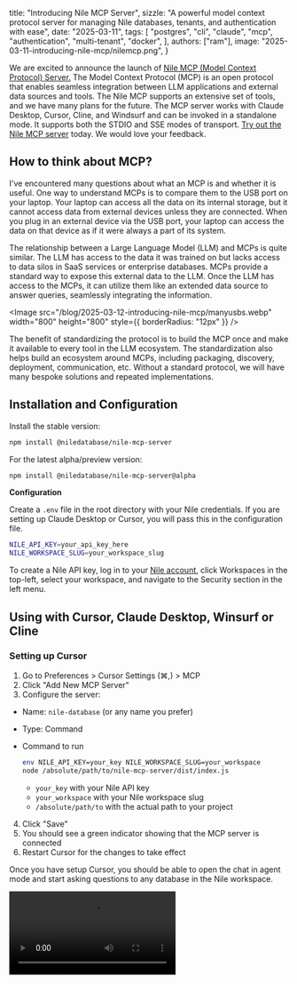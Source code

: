 
title: "Introducing Nile MCP Server",
sizzle: "A powerful model context protocol server for managing Nile databases, tenants, and authentication with ease",
date: "2025-03-11",
tags:
[
"postgres",
"cli",
"claude",
"mcp",
"authentication",
"multi-tenant",
"docker",
],
authors: ["ram"],
image: "2025-03-11-introducing-nile-mcp/nilemcp.png",
}

We are excited to announce the launch of [Nile MCP (Model Context Protocol) Server.](https://github.com/niledatabase/nile-mcp-server) The Model Context Protocol (MCP) is an open protocol that enables seamless integration between LLM applications and external data sources and tools. The Nile MCP supports an extensive set of tools, and we have many plans for the future. The MCP server works with Claude Desktop, Cursor, Cline, and Windsurf and can be invoked in a standalone mode. It supports both the STDIO and SSE modes of transport. [Try out the Nile MCP server](https://www.thenile.dev/docs/ai-embeddings/model_context_protocol) today. We would love your feedback.

## How to think about MCP?

I've encountered many questions about what an MCP is and whether it is useful. One way to understand MCPs is to compare them to the USB port on your laptop. Your laptop can access all the data on its internal storage, but it cannot access data from external devices unless they are connected. When you plug in an external device via the USB port, your laptop can access the data on that device as if it were always a part of its system.

The relationship between a Large Language Model (LLM) and MCPs is quite similar. The LLM has access to the data it was trained on but lacks access to data silos in SaaS services or enterprise databases. MCPs provide a standard way to expose this external data to the LLM. Once the LLM has access to the MCPs, it can utilize them like an extended data source to answer queries, seamlessly integrating the information.

<Image
  src="/blog/2025-03-12-introducing-nile-mcp/manyusbs.webp"
  width="800"
  height="800"
  style={{ borderRadius: "12px" }}
/>

The benefit of standardizing the protocol is to build the MCP once and make it available to every tool in the LLM ecosystem. The standardization also helps build an ecosystem around MCPs, including packaging, discovery, deployment, communication, etc. Without a standard protocol, we will have many bespoke solutions and repeated implementations.

## **Installation and Configuration**

Install the stable version:

```bash
npm install @niledatabase/nile-mcp-server
```

For the latest alpha/preview version:

```bash
npm install @niledatabase/nile-mcp-server@alpha
```

**Configuration**

Create a `.env` file in the root directory with your Nile credentials. If you are setting up Claude Desktop or Cursor, you will pass this in the configuration file.

```bash
NILE_API_KEY=your_api_key_here
NILE_WORKSPACE_SLUG=your_workspace_slug
```

To create a Nile API key, log in to your [Nile account](https://console.thenile.dev/), click Workspaces in the top-left, select your workspace, and navigate to the Security section in the left menu.

## Using with Cursor, Claude Desktop, Winsurf or Cline

### Setting up Cursor

1. Go to Preferences > Cursor Settings (⌘,) > MCP
2. Click "Add New MCP Server"
3. Configure the server:
- Name: `nile-database` (or any name you prefer)
- Type: Command
- Command to run

  ```bash
  env NILE_API_KEY=your_key NILE_WORKSPACE_SLUG=your_workspace 
  node /absolute/path/to/nile-mcp-server/dist/index.js
  ```

     - `your_key` with your Nile API key
     - `your_workspace` with your Nile workspace slug
     - `/absolute/path/to` with the actual path to your project

4. Click "Save"
5. You should see a green indicator showing that the MCP server is connected
6. Restart Cursor for the changes to take effect

Once you have setup Cursor, you should be able to open the chat in agent mode and start asking questions to any database in the Nile workspace.

<Video src="/blog/2025-03-12-introducing-nile-mcp/mcpcursor.mp4" />

### Setting up Claude Desktop

1. Open Claude Desktop
2. Go to Settings > MCP Servers
3. Click "Add Server"
4. Add the following configuration:

```json
{
  "mcpServers": {
    "nile-database": {
      "command": "node",
      "args": ["/path/to/your/nile-mcp-server/dist/index.js"],
      "env": {
        "NILE_API_KEY": "your_api_key_here",
        "NILE_WORKSPACE_SLUG": "your_workspace_slug"
      }
    }
  }
}
```

Replace:

- `/path/to/your/nile-mcp-server` with the absolute path to your project directory
- `your_api_key_here` with your Nile API key
- `your_workspace_slug` with your Nile workspace slug

You can look at the [docs](https://www.thenile.dev/docs/ai-embeddings/model_context_protocol) to configure other IDEs like Windsurf or Cline to setup the MCP server.

## **Server Transport Modes**

The server supports two operational modes:

### STDIO Mode (Default)

The default mode uses standard input/output for communication, making it compatible with Claude Desktop and Cursor integrations. The examples of Cursor and Claude above shows this mode. The STDIO. mode is the most popular option today.

### SSE Mode

MCP also supports Server-Sent Events (SSE) mode that enables real-time, event-driven communication over HTTP. Nile MCP server supports this.

To enable SSE mode:

1. Set `MCP_SERVER_MODE=sse` in your `.env` file
2. The server will start an HTTP server (default port 3000)
3. Connect to the SSE endpoint: `http://localhost:3000/sse`
4. Send commands to: `http://localhost:3000/messages`

Example SSE usage with curl:

In terminal 1 - Listen for events
```bash
curl -N http://localhost:3000/sse
```

In terminal 2 - Send commands

```bash
curl -X POST http://localhost:3000/messages \
 -H "Content-Type: application/json" \
 -d '{
"type": "function",
"name": "list-databases",
"parameters": {}
}'
```

## Example Prompts

After setting up the MCP server in Cursor, you can use natural language to interact with Nile databases. Here are some example prompts:

**Database Management**

```
Create a new database named "my_app" in AWS_US_WEST_2 region

List all my databases

Get details for database "my_app"

Delete database "test_db"

```

**Creating Tables**

```sql
Create a users table in my_app database with columns:
- tenant_id (UUID, references tenants)
- id (INTEGER)
- email (VARCHAR, unique per tenant)
- name (VARCHAR)
- created_at (TIMESTAMP)

Create a products table in my_app database with columns:
- tenant_id (UUID, references tenants)
- id (INTEGER)
- name (VARCHAR)
- price (DECIMAL)
- description (TEXT)
- created_at (TIMESTAMP)

```

**Querying Data**

```sql
Execute this query on my_app database:
SELECT * FROM users WHERE tenant_id = 'your-tenant-id' LIMIT 5

Run this query on my_app:
INSERT INTO users (tenant_id, id, email, name)
VALUES ('tenant-id', 1, 'user@example.com', 'John Doe')

Show me all products in my_app database with price > 100

```

**Schema Management**

```
Show me the schema for the users table in my_app database

Add a new column 'status' to the users table in my_app database

Create an index on the email column of the users table in my_app

```

## Tools

The server provides the following tools for interacting with Nile databases:

**Database Management**

1. **create-database**
   - Creates a new Nile database
   - Parameters:
     - `name` (string): Name of the database
     - `region` (string): Either `AWS_US_WEST_2` (Oregon) or `AWS_EU_CENTRAL_1` (Frankfurt)
   - Returns: Database details including ID, name, region, and status
   - Example: "Create a database named 'my-app' in AWS_US_WEST_2"
2. **list-databases**
   - Lists all databases in your workspace
   - No parameters required
   - Returns: List of databases with their IDs, names, regions, and status
   - Example: "List all my databases"
3. **get-database**
   - Gets detailed information about a specific database
   - Parameters:
     - `name` (string): Name of the database
   - Returns: Detailed database information including API host and DB host
   - Example: "Get details for database 'my-app'"
4. **delete-database**
   - Deletes a database
   - Parameters:
     - `name` (string): Name of the database to delete
   - Returns: Confirmation message
   - Example: "Delete database 'my-app'"

**Credential Management**

1. **list-credentials**
   - Lists all credentials for a database
   - Parameters:
     - `databaseName` (string): Name of the database
   - Returns: List of credentials with IDs, usernames, and creation dates
   - Example: "List credentials for database 'my-app'"
2. **create-credential**
   - Creates new credentials for a database
   - Parameters:
     - `databaseName` (string): Name of the database
   - Returns: New credential details including username and one-time password
   - Example: "Create new credentials for database 'my-app'"
   - Note: Save the password when it's displayed, as it won't be shown again

**Region Management**

1. **list-regions**
   - Lists all available regions for creating databases
   - No parameters required
   - Returns: List of available AWS regions
   - Example: "What regions are available for creating databases?"

**SQL Query Execution**

1. **execute-sql**
   - Executes SQL queries on a Nile database
   - Parameters:
     - `databaseName` (string): Name of the database to query
     - `query` (string): SQL query to execute
     - `connectionString` (string, optional): Pre-existing connection string to use for the query
   - Returns: Query results formatted as a markdown table with column headers and row count
   - Features:
     - Automatic credential management (creates new if not specified)
     - Secure SSL connection to database
     - Results formatted as markdown tables
     - Detailed error messages with hints
     - Support for using existing connection strings
   - Example: "Execute SELECT \* FROM users LIMIT 5 on database 'my-app'"

**Resource Management**

1. **read-resource**
   - Reads schema information for database resources (tables, views, etc.)
   - Parameters:
     - `databaseName` (string): Name of the database
     - `resourceName` (string): Name of the resource (table/view)
   - Returns: Detailed schema information including:
     - Column names and types
     - Primary keys and indexes
     - Foreign key relationships
     - Column descriptions and constraints
   - Example: "Show me the schema for the users table in my-app"
2. **list-resources**
   - Lists all resources (tables, views) in a database
   - Parameters:
     - `databaseName` (string): Name of the database
   - Returns: List of all resources with their types
   - Example: "List all tables in my-app database"

**Tenant Management**

1. **list-tenants**
   - Lists all tenants in a database
   - Parameters:
     - `databaseName` (string): Name of the database
   - Returns: List of tenants with their IDs and metadata
   - Example: "Show all tenants in my-app database"
2. **create-tenant**
   - Creates a new tenant in a database
   - Parameters:
     - `databaseName` (string): Name of the database
     - `tenantName` (string): Name for the new tenant
   - Returns: New tenant details including ID
   - Example: "Create a tenant named 'acme-corp' in my-app"
3. **delete-tenant**
   - Deletes tenants in the database
   - Parameters:
     - `databaseName` (string): Name of the database
     - `tenantName` (string): Name for the tenant
   - Returns: Success if the tenant is deleted
   - Example: "Delete tenant named 'acme-corp' in my-app"

Nile MCP server is just the start in introducing more AI driven use cases in Nile. We think it should be possible to support many future use cases with the MCP including agentic workflows.

We're excited to see what you'll build with Nile MCP! Share your experiences, feedback, and questions with us on [Discord](https://discord.gg/nile) or [GitHub](https://github.com/niledatabase/cli).
